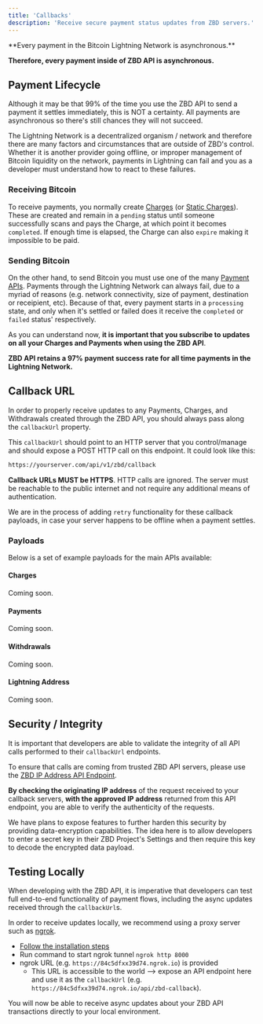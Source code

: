 ```yaml
---
title: 'Callbacks'
description: 'Receive secure payment status updates from ZBD servers.'
---
```


<Tip>
**Every payment in the Bitcoin Lightning Network is asynchronous.**

**Therefore, every payment inside of ZBD API is asynchronous.**
</Tip>

## Payment Lifecycle

Although it may be that 99% of the time you use the ZBD API to send a payment it settles immediately, this is NOT a certainty. All payments are asynchronous so there's still chances they will not succeed.

The Lightning Network is a decentralized organism / network and therefore there are many factors and circumstances that are outside of ZBD's control. Whether it is another provider going offline, or improper management of Bitcoin liquidity on the network, payments in Lightning can fail and you as a developer must understand how to react to these failures.

### Receiving Bitcoin

To receive payments, you normally create [Charges](/api-reference/charges/create) (or [Static Charges](/api-reference/static-charges/create)). These are created and remain in a `pending` status until someone successfully scans and pays the Charge, at which point it becomes `completed`. If enough time is elapsed, the Charge can also `expire` making it impossible to be paid.

### Sending Bitcoin

On the other hand, to send Bitcoin you must use one of the many [Payment APIs](/knowledge-base/introduction#instant-bitcoin-payouts). Payments through the Lightning Network can always fail, due to a myriad of reasons (e.g. network connectivity, size of payment, destination or receipient, etc). Because of that, every payment starts in a `processing` state, and only when it's settled or failed does it receive the `completed` or `failed` status' respectively.

As you can understand now, **it is important that you subscribe to updates on all your Charges and Payments when using the ZBD API**.

<Tip>**ZBD API retains a 97% payment success rate for all time payments in the Lightning Network.**</Tip>

## Callback URL 

In order to properly receive updates to any Payments, Charges, and Withdrawals created through the ZBD API, you should always pass along the `callbackUrl` property.

This `callbackUrl` should point to an HTTP server that you control/manage and should expose a POST HTTP call on this endpoint. It could look like this:

```bash
https://yourserver.com/api/v1/zbd/callback
```

**Callback URLs MUST be HTTPS**. HTTP calls are ignored. The server must be reachable to the public internet and not require any additional means of authentication.

<Info>We are in the process of adding `retry` functionality for these callback payloads, in case your server happens to be offline when a payment settles.</Info>

### Payloads

Below is a set of example payloads for the main APIs available:

#### Charges

<Info>Coming soon.</Info>

#### Payments

<Info>Coming soon.</Info>

#### Withdrawals 

<Info>Coming soon.</Info>

#### Lightning Address

<Info>Coming soon.</Info>

## Security / Integrity

It is important that developers are able to validate the integrity of all API calls performed to their `callbackUrl` endpoints.

To ensure that calls are coming from trusted ZBD API servers, please use the [ZBD IP Address API Endpoint](/api-reference/utils/ip).

**By checking the originating IP address** of the request received to your callback servers, **with the approved IP address** returned from this API endpoint, you are able to verify the authenticity of the requests.

<Info>We have plans to expose features to further harden this security by providing data-encryption capabilities. The idea here is to allow developers to enter a secret key in their ZBD Project's Settings and then require this key to decode the encrypted data payload.</Info>

## Testing Locally

When developing with the ZBD API, it is imperative that developers can test full end-to-end functionality of payment flows, including the async updates received through the `callbackUrl`s.

In order to receive updates locally, we recommend using a proxy server such as [ngrok](https://ngrok.com).

- [Follow the installation steps](https://ngrok.com/docs/getting-started/)
- Run command to start ngrok tunnel `ngrok http 8000`
- ngrok URL (e.g. `https://84c5dfxx39d74.ngrok.io`) is provided
  - This URL is accessible to the world --> expose an API endpoint here and use it as the `callbackUrl` (e.g. `https://84c5dfxx39d74.ngrok.io/api/zbd-callback`).

You will now be able to receive async updates about your ZBD API transactions directly to your local environment.